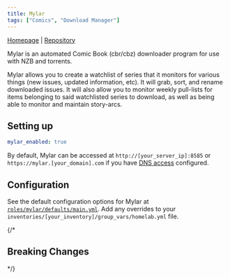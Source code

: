 ```yaml
---
title: Mylar
tags: ["Comics", "Download Manager"]
---
```



[Homepage](https://mylarcomics.com/) |
[Repository](https://hub.docker.com/r/linuxserver/mylar3)

<Tags tags={frontmatter.tags} />

Mylar is an automated Comic Book (cbr/cbz) downloader program for use with NZB and torrents.

Mylar allows you to create a watchlist of series that it monitors for various things (new issues, updated information, etc). It will grab, sort, and rename downloaded issues. It will also allow you to monitor weekly pull-lists for items belonging to said watchlisted series to download, as well as being able to monitor and maintain story-arcs.

## Setting up

```yaml title="inventories/homelab/group_vars/homelab.yml"
mylar_enabled: true
```

By default, Mylar can be accessed at `http://[your_server_ip]:8585` or `https://mylar.[your_domain].com` if you have [DNS access](../guides/dns-access) configured.

## Configuration

See the default configuration options for Mylar at [`roles/mylar/defaults/main.yml`](https://github.com/Dylancyclone/ansible-homelab-orchestration/blob/main/roles/mylar/defaults/main.yml).
Add any overrides to your `inventories/[your_inventory]/group_vars/homelab.yml` file.

{/* 

## Breaking Changes

*/}